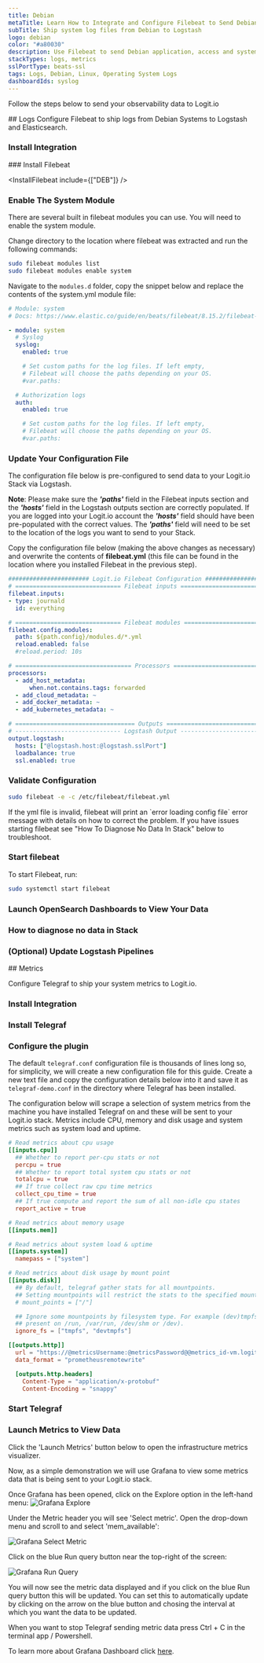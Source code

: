 ```yaml
---
title: Debian
metaTitle: Learn How to Integrate and Configure Filebeat to Send Debian Logs
subTitle: Ship system log files from Debian to Logstash
logo: debian
color: "#a80030"
description: Use Filebeat to send Debian application, access and system logs to your ELK stacks. Configure Filebeat to send Debian system logs to Logstash or Elasticsearch.
stackTypes: logs, metrics
sslPortType: beats-ssl
tags: Logs, Debian, Linux, Operating System Logs
dashboardIds: syslog
---
```


Follow the steps below to send your observability data to Logit.io

<Steps>
  ## Logs
  Configure Filebeat to ship logs from Debian Systems to Logstash and Elasticsearch.
  
  ### Install Integration
  <InstallIntegration/>
  ### Install Filebeat

  <InstallFilebeat include={["DEB"]} />

  ### Enable The System Module

  There are several built in filebeat modules you can use. You will need to enable the system module.

  Change directory to the location where filebeat was extracted and run the following commands:

  ```bash copy
  sudo filebeat modules list
  sudo filebeat modules enable system
  ```

  Navigate to the `modules.d` folder, copy the snippet below and replace the contents of the system.yml module file:

```yml copy showLineNumbers
# Module: system
# Docs: https://www.elastic.co/guide/en/beats/filebeat/8.15.2/filebeat-module-system.html

- module: system
  # Syslog
  syslog:
    enabled: true

    # Set custom paths for the log files. If left empty,
    # Filebeat will choose the paths depending on your OS.
    #var.paths:

  # Authorization logs
  auth:
    enabled: true

    # Set custom paths for the log files. If left empty,
    # Filebeat will choose the paths depending on your OS.
    #var.paths:
```

  ### Update Your Configuration File

  The configuration file below is pre-configured to send data to your Logit.io Stack via Logstash.

  __Note__: Please make sure the ___'paths'___ field in the Filebeat inputs section and the ___'hosts'___ field in the Logstash outputs section are correctly populated.
  If you are logged into your Logit.io account the ___'hosts'___ field should have been pre-populated with the correct values. 
  The ___'paths'___ field will need to be set to the location of the logs you want to send to your Stack.
  
  Copy the configuration file below (making the above changes as necessary) and overwrite the contents of __filebeat.yml__ (this file can be found in the location where you installed Filebeat in the previous step).

```yml copy filename="filebeat.yml" showLineNumbers /@logstash.host/ /@logstash.sslPort/
####################### Logit.io Filebeat Configuration ########################
# ============================== Filebeat inputs ==============================
filebeat.inputs:
- type: journald
  id: everything

# ============================== Filebeat modules ==============================
filebeat.config.modules:
  path: ${path.config}/modules.d/*.yml
  reload.enabled: false
  #reload.period: 10s

# ================================= Processors =================================
processors:
  - add_host_metadata:
      when.not.contains.tags: forwarded
  - add_cloud_metadata: ~
  - add_docker_metadata: ~
  - add_kubernetes_metadata: ~

# ================================== Outputs ===================================
# ------------------------------ Logstash Output -------------------------------
output.logstash:
  hosts: ["@logstash.host:@logstash.sslPort"]
  loadbalance: true
  ssl.enabled: true
```

  ### Validate Configuration

  ```bash copy
  sudo filebeat -e -c /etc/filebeat/filebeat.yml
  ```

  <Callout type="info">   
    If the yml file is invalid, filebeat will print an `error loading config file` error message with details on how to correct the problem. If you have 
    issues starting filebeat see "How To Diagnose No Data In Stack" below to troubleshoot.
  </Callout>

  ### Start filebeat

  To start Filebeat, run:

  ```bash copy
  sudo systemctl start filebeat
  ```

  ### Launch OpenSearch Dashboards to View Your Data

  <LaunchVisualizer type="logs" />

  ### How to diagnose no data in Stack

  <DiagnoseNoData />

  ### (Optional) Update Logstash Pipelines

  <LogstashPipeline />

</Steps>
<Steps>
  ## Metrics

  Configure Telegraf to ship your system metrics to Logit.io.
  
  ### Install Integration

  <InstallIntegration/>

  ### Install Telegraf

  <InstallTelegraf />

  ### Configure the plugin

  The default `telegraf.conf` configuration file is thousands of lines long so, for simplicity, we will create a new
  configuration file for this guide.
  Create a new text file and copy the configuration details below into it and save it as `telegraf-demo.conf` in 
  the directory where Telegraf has been installed.

  The configuration below will scrape a selection of system metrics from the machine you have installed Telegraf 
  on and these will be sent to your Logit.io stack. Metrics include CPU, memory and disk usage and system metrics 
  such as system load and uptime.


  ```toml copy showLineNumbers /@metricsUsername/ /@metricsPassword/ /@metrics_id/ /@vmAgentPort/
  # Read metrics about cpu usage
  [[inputs.cpu]]
    ## Whether to report per-cpu stats or not
    percpu = true
    ## Whether to report total system cpu stats or not
    totalcpu = true
    ## If true collect raw cpu time metrics
    collect_cpu_time = true
    ## If true compute and report the sum of all non-idle cpu states
    report_active = true
  
  # Read metrics about memory usage
  [[inputs.mem]]
  
  # Read metrics about system load & uptime
  [[inputs.system]]
    namepass = ["system"]
  
  # Read metrics about disk usage by mount point
  [[inputs.disk]]
    ## By default, telegraf gather stats for all mountpoints.
    ## Setting mountpoints will restrict the stats to the specified mountpoints.
    # mount_points = ["/"]

    ## Ignore some mountpoints by filesystem type. For example (dev)tmpfs (usually
    ## present on /run, /var/run, /dev/shm or /dev).
    ignore_fs = ["tmpfs", "devtmpfs"]
  
  [[outputs.http]]
    url = "https://@metricsUsername:@metricsPassword@@metrics_id-vm.logit.io:@vmAgentPort/api/v1/write"
    data_format = "prometheusremotewrite"
  
    [outputs.http.headers]
      Content-Type = "application/x-protobuf"
      Content-Encoding = "snappy"
  ```

  ### Start Telegraf

  <StartTelegraf />

  ### Launch Metrics to View Data

  Click the 'Launch Metrics' button below to open the infrastructure metrics visualizer. 
  
  <LaunchVisualizer type="metrics" />
  
  Now, as a simple demonstration we will use Grafana to view some metrics data that is being sent to your Logit.io stack. 

  Once Grafana has been opened, click on the Explore option in the left-hand menu:
  ![Grafana Explore](@/images/integrations/system-metrics/grafana-explore.png)
  
  Under the Metric header you will see 'Select metric'. Open the drop-down menu 
  and scroll to and select 'mem_available':

  ![Grafana Select Metric](@/images/integrations/system-metrics/grafana-metrics-mem.png)

  Click on the blue Run query button near the top-right of the screen:

  ![Grafana Run Query](@/images/integrations/system-metrics/grafana-run-query.png)

  You will now see the metric data displayed and if you click on the blue Run query button this will be updated.
  You can set this to automatically update by clicking on the arrow on the blue button and chosing the interval 
  at which you want the data to be updated.

  When you want to stop Telegraf sending metric data press Ctrl + C in the terminal app / Powershell.

  To learn more about Grafana Dashboard click [here](../getting-started/grafana-dashboards/).

</Steps>
